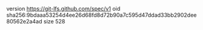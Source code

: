 version https://git-lfs.github.com/spec/v1
oid sha256:9bdaaa53254d4ee26d68fd8d72b90a7c595d47ddad33bb2902dee80562e2a4ad
size 528

